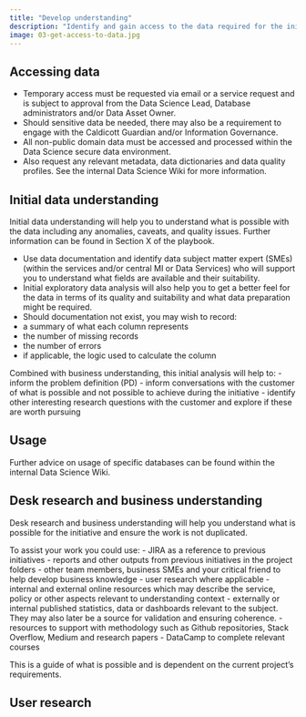 ```yaml
---
title: "Develop understanding"
description: "Identify and gain access to the data required for the initiatve."
image: 03-get-access-to-data.jpg
---
```


## Accessing data

-	Temporary access must be requested via email or a service request and is subject to approval from the Data Science Lead, Database administrators and/or Data Asset Owner.
-	Should sensitive data be needed, there may also be a requirement to engage with the Caldicott Guardian and/or Information Governance.
-	All  non-public domain data must be accessed and processed within the Data Science secure data environment.
-	Also  request any relevant metadata, data dictionaries and data quality profiles. See the internal Data Science Wiki for more information.   



## Initial data understanding

Initial data understanding will help you to understand what is possible with the data including any anomalies, caveats, and quality issues. Further information can be found in Section X of the playbook.  

-	Use data documentation and identify data subject matter expert (SMEs)  (within the services and/or central MI or Data Services) who will support you to understand what fields are available and their suitability.
-	Initial exploratory data analysis will also help you to get a better feel for the data in terms of its quality and suitability and what data preparation might be required.
-	Should documentation not exist, you may wish to record:
  -	a summary of what each column represents
  -	the number of missing records
  -	the number of errors
  -	if applicable, the logic used to calculate the column

Combined with business understanding, this initial analysis will help to:
-	inform the problem definition (PD)
-	inform conversations with the customer of what is possible and not possible to achieve during the initiative
-	identify other interesting research questions with the customer and explore if these are worth pursuing


## Usage

Further advice on usage of specific databases can be found within the internal Data Science Wiki.

## Desk research and business understanding

Desk research and business understanding will help you understand what is possible for the initiative and ensure the work is not duplicated.

To assist your work you could use:
-	JIRA as a reference to previous initiatives
-	reports and other outputs from previous initiatives in the project folders
-	other team members, business SMEs and your critical friend to help develop business knowledge
-	user research where applicable
-	internal and external online resources which may describe the service, policy or other aspects relevant to understanding context
-	externally or internal published statistics, data or dashboards relevant to the subject. They may also later be a source for validation and ensuring coherence.
-	resources to support with methodology such as Github repositories, Stack Overflow, Medium and research papers
-	DataCamp to complete relevant courses

This is a guide of what is possible and is dependent on the current project’s requirements.

## User research
